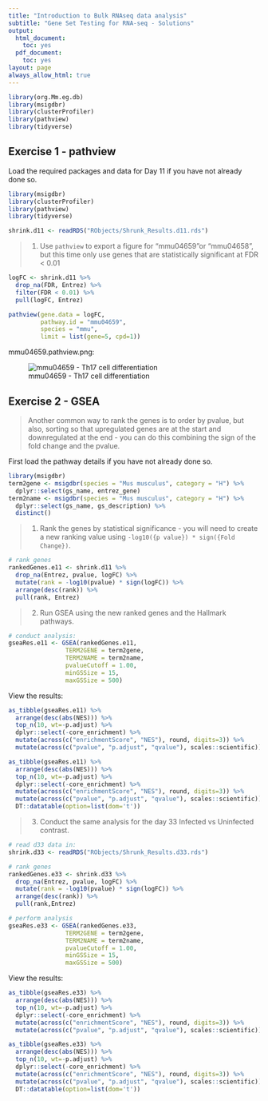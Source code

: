 ```yaml
---
title: "Introduction to Bulk RNAseq data analysis"
subtitle: "Gene Set Testing for RNA-seq - Solutions"
output:
  html_document:
    toc: yes
  pdf_document:
    toc: yes  
layout: page
always_allow_html: true
---
```


```r
library(org.Mm.eg.db)
library(msigdbr)
library(clusterProfiler)
library(pathview)
library(tidyverse)
```

## Exercise 1 - pathview

Load the required packages and data for Day 11 if you have not already done so. 

```r
library(msigdbr)
library(clusterProfiler)
library(pathview)
library(tidyverse)

shrink.d11 <- readRDS("RObjects/Shrunk_Results.d11.rds")
```

> 1. Use `pathview` to export a figure for "mmu04659"or "mmu04658", but this 
> time only use genes that are statistically significant at FDR < 0.01

```r
logFC <- shrink.d11 %>% 
  drop_na(FDR, Entrez) %>% 
  filter(FDR < 0.01) %>% 
  pull(logFC, Entrez) 

pathview(gene.data = logFC, 
         pathway.id = "mmu04659", 
         species = "mmu", 
         limit = list(gene=5, cpd=1))
```

mmu04659.pathview.png:

![mmu04659 - Th17 cell differentiation](images/mmu04659_pathview.png)

## Exercise 2 - GSEA

> Another common way to rank the genes is to order by pvalue, but also, sorting
> so that upregulated genes are at the start and downregulated at the end - 
> you can do this combining the sign of the fold change and the pvalue. 

First load the pathway details if you have not already done so.

```r
library(msigdbr)
term2gene <- msigdbr(species = "Mus musculus", category = "H") %>% 
  dplyr::select(gs_name, entrez_gene)
term2name <- msigdbr(species = "Mus musculus", category = "H") %>% 
  dplyr::select(gs_name, gs_description) %>% 
  distinct()
```

> 1. Rank the genes by statistical significance - you will need to create
> a new ranking value using `-log10({p value}) * sign({Fold Change})`.

```r
# rank genes
rankedGenes.e11 <- shrink.d11 %>%
  drop_na(Entrez, pvalue, logFC) %>%
  mutate(rank = -log10(pvalue) * sign(logFC)) %>%
  arrange(desc(rank)) %>%
  pull(rank, Entrez)
```


> 2. Run GSEA using the new ranked genes and the Hallmark pathways.

```r
# conduct analysis:
gseaRes.e11 <- GSEA(rankedGenes.e11,
                TERM2GENE = term2gene,
                TERM2NAME = term2name,
                pvalueCutoff = 1.00, 
                minGSSize = 15,
                maxGSSize = 500)
```

View the results:

```r
as_tibble(gseaRes.e11) %>% 
  arrange(desc(abs(NES))) %>% 
  top_n(10, wt=-p.adjust) %>% 
  dplyr::select(-core_enrichment) %>%
  mutate(across(c("enrichmentScore", "NES"), round, digits=3)) %>% 
  mutate(across(c("pvalue", "p.adjust", "qvalue"), scales::scientific)) 
```

```r
as_tibble(gseaRes.e11) %>% 
  arrange(desc(abs(NES))) %>% 
  top_n(10, wt=-p.adjust) %>% 
  dplyr::select(-core_enrichment) %>%
  mutate(across(c("enrichmentScore", "NES"), round, digits=3)) %>% 
  mutate(across(c("pvalue", "p.adjust", "qvalue"), scales::scientific)) %>% 
  DT::datatable(option=list(dom='t'))
```

> 3. Conduct the same analysis for the day 33 Infected vs Uninfected contrast.

```r

# read d33 data in:
shrink.d33 <- readRDS("RObjects/Shrunk_Results.d33.rds")

# rank genes
rankedGenes.e33 <- shrink.d33 %>%
  drop_na(Entrez, pvalue, logFC) %>%
  mutate(rank = -log10(pvalue) * sign(logFC)) %>%
  arrange(desc(rank)) %>%
  pull(rank,Entrez)

# perform analysis
gseaRes.e33 <- GSEA(rankedGenes.e33,
                TERM2GENE = term2gene,
                TERM2NAME = term2name,
                pvalueCutoff = 1.00, 
                minGSSize = 15,
                maxGSSize = 500)
```

View the results:

```r
as_tibble(gseaRes.e33) %>% 
  arrange(desc(abs(NES))) %>% 
  top_n(10, wt=-p.adjust) %>% 
  dplyr::select(-core_enrichment) %>%
  mutate(across(c("enrichmentScore", "NES"), round, digits=3)) %>% 
  mutate(across(c("pvalue", "p.adjust", "qvalue"), scales::scientific))
```

```r
as_tibble(gseaRes.e33) %>% 
  arrange(desc(abs(NES))) %>% 
  top_n(10, wt=-p.adjust) %>% 
  dplyr::select(-core_enrichment) %>%
  mutate(across(c("enrichmentScore", "NES"), round, digits=3)) %>% 
  mutate(across(c("pvalue", "p.adjust", "qvalue"), scales::scientific)) %>% 
  DT::datatable(option=list(dom='t'))
```
